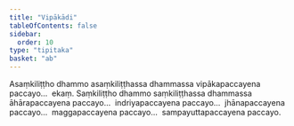 ```yaml
---
title: "Vipākādi"
tableOfContents: false
sidebar:
  order: 10
type: "tipitaka"
basket: "ab"
---
```



<DynamicBreadcrumb />

<Division number="63">

<Paragraph number="3978">
Asaṃkiliṭṭho dhammo asaṃkiliṭṭhassa dhammassa vipākapaccayena paccayo…  ekaṃ.
</Paragraph>

<Paragraph number="3979">
Saṃkiliṭṭho dhammo saṃkiliṭṭhassa dhammassa āhārapaccayena paccayo…  indriyapaccayena paccayo…  jhānapaccayena paccayo…  maggapaccayena paccayo…  sampayuttapaccayena paccayo.
</Paragraph>
</Division>